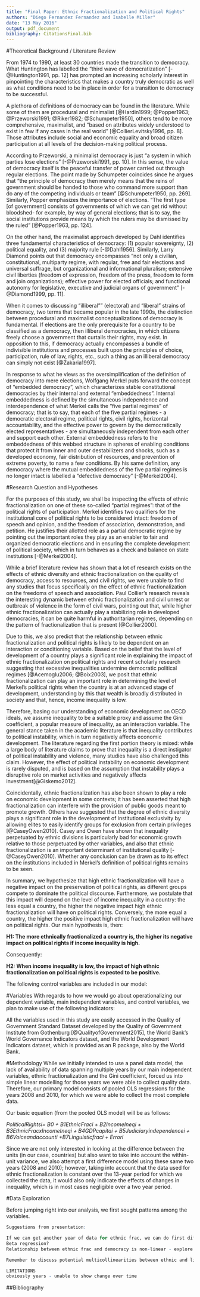 ```yaml
---
title: "Final Paper: Ethnic Fractionalization and Political Rights"
authors: "Diego Fernandez Fernandez and Isabelle Miller"
date: "13 May 2016"
output: pdf_document
bibliography: CitationsFinal.bib
---
```


#Theoretical Background / Literature Review

From 1974 to 1990, at least 30 countries made the transition to democracy. What Huntington has labelled the "third wave of democratization" [-@Huntington1991, pp. 12] has prompted an increasing scholarly interest in pinpointing the characteristics that makes a country truly democratic as well as what conditions need to be in place in order for a transition to democracy to be successful. 

A plethora of definitions of democracy can be found in the literature. While some of them are procedural and minimalist [@Hardin1999; @Popper1963; @Przeworski1991; @Riker1982; @Schumpeter1950], others tend to be more comprehensive, maximalist, and "based on attributes widely understood to exist in few if any cases in the real world" [@CollierLevitsky1996, pp. 8]. Those attributes include social and economic equality and broad citizen participation at all levels of the decision-making political process. 

According to Przeworski, a minimalist democracy is just "a system in which parties lose elections" [-@Przeworski1991, pp. 10]. In this sense, the value of democracy itself is the peaceful transfer of power carried out through regular elections. The point made by Schumpeter coincides since he argues that "the principle of democracy then merely means that the reins of government should be handed to those who command more support than do any of the competing individuals or team" [@Schumpeter1950, pp. 269]. Similarly, Popper emphasizes the importance of elections.  "The first type [of government] consists of governments of which we can get rid without bloodshed- for example, by way of general elections; that is to say, the social institutions provide means by which the rulers may be dismissed by the ruled" [@Popper1963, pp. 124]. 

On the other hand, the maximalist approach developed by Dahl identifies three fundamental characteristics of democracy: (1) popular sovereignty, (2) political equality, and (3) majority rule [-@Dahl1956]. Similarly, Larry Diamond points out that democracy encompasses "not only a civilian, constitutional, multiparty regime, with regular, free and fair elections and universal suffrage, but organizational and informational pluralism; extensive civil liberties (freedom of expression, freedom of the press, freedom to form and join organizations); effective power for elected officials; and functional autonomy for legislative, executive and judicial organs of government" [-@Diamond1999, pp. 11].

When it comes to discussing "illiberal"" (electoral) and "liberal" strains of democracy, two terms that became popular in the late 1990s, the distinction between procedural and maximalist conceptualizations of democracy is fundamental. If elections are the only prerequisite for a country to be classified as a democracy, then illiberal democracies, in which citizens freely choose a government that curtails their rights, may exist. In opposition to this, if democracy actually encompasses a bundle of indivisible institutions and processes built upon the principles of choice, participation, rule of law, rights, etc., such a thing as an illiberal democracy can simply not exist [@Zakaria1997].

In response to what he views as the oversimplification of the definition of democracy into mere elections, Wolfgang Merkel puts forward the concept of "embedded democracy", which characterizes stable constitutional democracies by their internal and external "embeddedness". Internal embeddedness is defined by the simultaneous independence and interdependence of what Merkel calls the "five partial regimes" of democracy; that is to say, that each of the five partial regimes - a democratic electoral regime, political rights, civil rights, horizontal accountability, and the effective power to govern by the democratically elected representatives - are simultaneously independent from each other and support each other. External embeddedness refers to the embeddedness of this webbed structure in spheres of enabling conditions that protect it from inner and outer destabilizers and shocks, such as a developed economy, fair distribution of resources, and prevention of extreme poverty, to name a few conditions. By his same definition, any democracy where the mutual embeddedness of the five partial regimes is no longer intact is labelled a "defective democracy" [-@Merkel2004].

#Research Question and Hypotheses

For the purposes of this study, we shall be inspecting the effects of ethnic fractionalization on one of these so-called "partial regimes": that of the political rights of participation. Merkel identifies two qualifiers for the institutional core of political rights to be considered intact: freedom of speech and opinion, and the freedom of association, demonstration, and petition. He justifies their allotted role as a partial democratic regime by pointing out the important roles they play as an enabler to fair and organized democratic elections and in ensuring the complete development of political society, which in turn behaves as a check and balance on state institutions [-@Merkel2004]. 

While a brief literature review has shown that a lot of research exists on the effects of ethnic diversity and ethnic fractionalization on the quality of democracy, access to resources, and civil rights, we were unable to find any studies that focus specifically on the effect of ethnic fractionalization on the freedoms of speech and association. Paul Collier's research reveals the interesting dynamic between ethnic fractionalization and civil unrest or outbreak of violence in the form of civil wars, pointing out that, while higher ethnic fractionalization can actually play a stabilizing role in developed democracies, it can be quite harmful in authoritarian regimes, depending on the pattern of fractionalization that is present [@Collier2000]. 

Due to this, we also predict that the relationship between ethnic fractionalization and political rights is likely to be dependent on an interaction or conditioning variable. Based on the belief that the level of development of a country plays a significant role in explaining the impact of ethnic fractionalization on political rights and recent scholarly research suggesting that excessive inequalities undermine democratic political regimes [@Acemoglu2006; @Boix2003], we posit that ethnic fractionalization can play an important role in determining the level of Merkel's political rights when the country is at an advanced stage of development, understanding by this that wealth is broadly distributed in society and that, hence, income inequality is low. 

Therefore, basing our understanding of economic development on OECD ideals, we assume inequality to be a suitable proxy and assume the Gini coefficient, a popular measure of inequality, as an interaction variable. The general stance taken in the academic literature is that inequality contributes to political instability, which in turn negatively affects economic development. The literature regarding the first portion theory is mixed: while a large body of literature claims to prove that inequality is a direct instigator of political instability and violence, many studies have also challenged this claim. However, the effect of political instability on economic development is rarely disputed, and is based on the assumption that instability plays a disruptive role on market activities and negatively affects investment[@Giskemo2012].

Coincidentally, ethnic fractionalization has also been shown to play a role on economic development in some contexts; it has been asserted that high fractionalization can interfere with the provision of public goods meant to promote growth. Others have suggested that the degree of ethnic diversity plays a significant role in the development of institutional exclusivity by allowing elites to easily identify groups for exclusion from certain privileges [@CaseyOwen2010]. Casey and Owen have shown that inequality perpetuated by ethnic divisions is particularly bad for economic growth relative to those perpetuated by other variables, and also that ethnic fractionalization is an important determinant of institutional quality [-@CaseyOwen2010]. Whether any conclusion can be drawn as to its effect on the institutions included in Merkel's definition of political rights remains to be seen.

In summary, we hypothesize that high ethnic fractionalization will have a negative impact on the preservation of political rights, as different groups compete to dominate the political discourse. Furthermore, we postulate that this impact will depend on the level of income inequality in a country: the less equal a country, the higher the negative impact high ethnic fractionalization will have on political rights. Conversely, the more equal a country, the higher the positive impact high ethnic fractionalization will have on political rights. Our main hypothesis is, then:

**H1: The more ethnically fractionalized a country is, the higher its negative impact on political rights if income inequality is high.**

Consequently:

**H2: When income inequality is low, the impact of high ethnic fractionalization on political rights is expected to be positive.**

The following control variables are included in our model: \itemize{
\item{Linguistic fractionalization}{ - while linguistic identity may often overlap with ethnic identity, it also often plays a unifying role in multi-ethnic societies. This unifying role may, in turn, affect the intergroup competition and conflict that we theorize may play a negative role on political rights. However, the risk of multicollinearity will likely have to be accounted for and monitored. We also considered religious fractionalization as a similar control variable, but concluded that religious correlation to ethnicity is often much higher than linguistic correlation and therefore the probability of collinearity problems would be too high.}

\item{Income (GDP) per capita}{ - lack of wealth can produce general dissatisfaction and conflict among a population, and in turn also exacerbate intergroup conflict. We would also want to control for its residual effects.}

\item{Judicial independence}{ - judicial independence serves, here, as a proxy for horizontal accountability, which in turn guarantees the ability of the state to keep itself in check. As a control variable, it would help control for the role of the state in the possible suppression of political rights.}

\item{Indicators of government accountability}{ - these would play a similar role to judicial independence in controlling for the role of the state in other positively or negatively determining the preservation of political rights.}
}

#Variables
With regards to how we would go about operationalizing our dependent variable, main independent variables, and control variables, we plan to make use of the following indicators: \itemize{
\item{Dependent variable}{ - as we have already said, according to Merkel's strict definition, political rights shall consist for the purposes of this study of the freedom of speech and opinion on the one hand, and the freedom of association, demonstration, and petition on the other hand. Since the majority of political rights variables that we have found encompass more dimensions than those (that is to say, are somewhat broader than our selected definition), we have decided to depend upon Freedom House's Freedom of the Press variable as a proxy for freedom of speech and opinion. Nevertheless, we also intend to run the second dimension, freedom of association, demonstration, and petition, as alternative dependent variable to serve as a robustness check. As a proxy for this, we shall use Freedom House's Associational and Organizational Rights variable.}

\item{Main independent variable}{ - for ethnic fractionalization, we plan to use the indicator developed in 2003 by Alesina et al. Their variable ranges from 0 to 1, 0 being the most ethnically homogeneous that a country can be and 1 diverse or fractionalized.}

\item{Interaction variable}{ - for income inequality, we are intending to use the Gini coefficient, which takes values from 0 to 1, being 0 maximum equality and 1 maximum inequality.}

\item{Control variables}{ - Alesina et al.'s linguistic fractionalization indicator, GDP per capita, and the independence of judiciary categorical variable developed by CIRI Human Rights Data Project serve as our chosen control variables.}
}

All the variables used in this study are easily accessed in the Quality of Government Standard Dataset developed by the Quality of Government Institute from Gothenburg [@QualityofGovernment2015], the World Bank's World Governance Indicators dataset, and the World Development Indicators dataset, which is provided as an R package, also by the World Bank.

#Methodology
While we initially intended to use a panel data model, the lack of availability of data spanning multiple years by our main independent variables, ethnic fractionalization and the Gini coefficient, forced us into simple linear modelling for those years we were able to collect quality data. Therefore, our primary model consists of pooled OLS regressions for the years 2008 and 2010, for which we were able to collect the most complete data. 

Our basic equation (from the pooled OLS model) will be as follows:
\vspace{0.5cm}

*PoliticalRightsi= B0 + B1EthnicFraci + B2IncomeIneqi + B3EthnicFracxIncomeIneqi + B4GDPcapitai + B5Judiciaryindependencei + B6Voiceandaccounti +B7Linguisticfraci + Errori*

Since we are not only interested in looking at the difference between the units (in our case, countries) but also want to take into account the within-unit variance, we also attempt a first difference model using these same two years (2008 and 2010); however, taking into account that the data used for ethnic fractionalization is constant over the 13-year period for which we collected the data, it would also only indicate the effects of changes in inequality, which is in most cases negligible over a two year period.

#Data Exploration

Before jumping right into our analysis, we first sought patterns among the variables. 

````r

Suggestions from presentation:

If we can get another year of data for ethnic frac, we can do first difference
Beta regression?
Relationship between ethnic frac and democracy is non-linear - explore non-linear distributions

Remember to discuss potential multicollinearities between ethnic and linguistic frac, and possibly judicial independence and press freedom

LIMITATIONS
obviously years - unable to show change over time 


````




\newpage

##Bibliography


